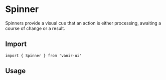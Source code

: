 
# Spinner

Spinners provide a visual cue that an action is either processing, awaiting a course of change or a result.

## Import

```tsx
import { Spinner } from 'vanir-ui'
```

## Usage

<Example>
  <Spinner className="mb-2" size="xs" />
  <Spinner className="mb-2" size="sm" />
  <Spinner className="mb-2" size="md" />
  <Spinner className="mb-2" size="lg" />
  <Spinner className="mb-2" size="xl" />
  <Spinner className="mb-2" size="2xl" />
</Example>

